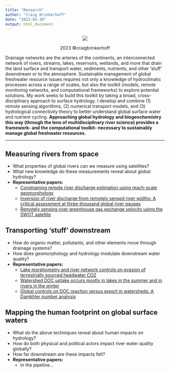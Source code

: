 ```yaml
---
title: "Research"
author: "Craig Brinkerhoff"
date: "2023-03-30"
output: html_document
---
```

<center>
![](stream_to_ocean_observation_system_vector_2.png)
<p>2023 &#169;craigbrinkerhoff</p>
</center>
Drainage networks are the arteries of the continents, an interconnected network of rivers, streams, lakes, reservoirs, wetlands, and more that drain the land surface and transport water, sediments, nutrients, and other ‘stuff’ downstream or to the atmosphere. Sustainable management of global freshwater resource issues requires not only a knowledge of hydroclimatic processes across a range of scales, but also the toolkit (models, remote monitoring networks, and computational frameworks) to explore potential solutions. My work seeks to build this toolkit by taking a broad, cross-disciplinary approach to surface hydrology. I develop and combine (1) remote sensing algorithms, (2) numerical transport models, and (3) hydrological connectivity theory to better understand global surface water and nutrient cycling. **Approaching global hydrology and biogeochemistry this way (through the lens of multidisciplinary river science) provides a framework- and the computational toolkit- necessary to sustainably manage global freshwater resources.**

-------------------------------

## Measuring rivers from space
- What properties of global rivers can we measure using satellites?
- What new knowledge do these measurements reveal about global hydrology?
- **Representative papers:**
  - [Constraining remote river discharge estimation using reach-scale geomorphology](https://doi.org/10.1029/2020WR027949)
  - [Inversion of river discharge from remotely sensed river widths: A critical assessment at three-thousand global river gauges](https://doi.org/10.1016/j.rse.2023.113489)
  - [Remotely sensing river greenhouse gas exchange velocity using the SWOT satellite](https://doi.org/10.1029/2022GB007419)

## Transporting 'stuff' downstream
- How do organic matter, pollutants, and other elements move through drainage systems?
- How does geomorphology and hydrology modulate downstream water quality?
- **Representative papers:**
  - [Lake morphometry and river network controls on evasion of terrestrially sourced headwater CO2](https://doi.org/10.1029/2020GL090068)
  - [Watershed DOC uptake occurs mostly in lakes in the summer and in rivers in the winter](https://doi.org/10.1002/lno.12306)
  - [Global controls on DOC reaction versus export in watersheds: A Damkhler number analysis](https://doi.org/10.1029/2021GB007278)

## Mapping the human footprint on global surface waters
- What do the above techniques reveal about human impacts on hydrology?
- How do both physical and political actors impact river water quality globally?
- How far downstream are these impacts felt?
- **Representative papers:**
  - In the pipeline...